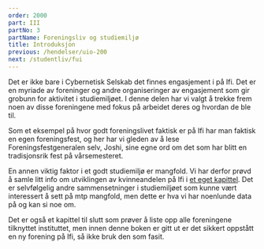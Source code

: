 ```yaml
---
order: 2000
part: III
partNo: 3
partName: Foreningsliv og studiemiljø
title: Introduksjon
previous: /hendelser/uio-200
next: /studentliv/fui
---
```


Det er ikke bare i Cybernetisk Selskab det finnes engasjement i på Ifi. Det er en myriade av foreninger og andre 
organiseringer av engasjement som gir grobunn for aktivitet i studiemiljøet. I denne delen har vi valgt å trekke 
frem noen av disse foreningene med fokus på arbeidet deres og hvordan de ble til.

Som et eksempel på hvor godt foreningslivet faktisk er på Ifi har man faktisk en egen foreningsfest, og her har vi 
gleden av å lese Foreningsfestgeneralen selv, Joshi, sine egne ord om det som har blitt en tradisjonsrik fest på 
vårsemesteret.

En annen viktig faktor i et godt studiemiljø er mangfold. Vi har derfor prøvd å samle litt info om utviklingen av 
kvinneandelen på Ifi i [et eget kapittel](./kvinneandelen). Det er selvfølgelig andre sammensetninger i studiemiljøet 
som kunne vært interessert å sett på mtp mangfold, men dette er hva vi har noenlunde data på og kan si noe om.

Det er også et kapittel til slutt som prøver å liste opp alle foreningene tilknyttet instituttet, men innen 
denne boken er gitt ut er det sikkert oppstått en ny forening på Ifi, så ikke bruk den som fasit.
